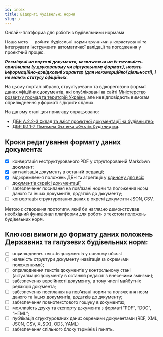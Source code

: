 ```yaml
---
id: index
title: Відкриті будівельні норми
slug: /
---
```


Онлайн-платформа для роботи з будівельними нормами

Наша мета — робити будівельні норми зручними у користуванні та інтегрувати інструменти автоматичної валідації та погодження у проектний процес.

**_Розміщені на порталі документи, незважаючи на їх тотожність оригіналам (у друкованому чи віртуальному форматі), носять інформаційно-довідковий характер (для некомерційної діяльності), і не мають статусу офіційних._**

На цьому порталі зібрано, структурувано та відкореговано формат даних офіційних документів, які опубліковані на сайті [Міністерство розвитку громад та територій України](https://www.minregion.gov.ua/napryamki-diyalnosti/building/tech-reg/normuvannia/derzhavni-ta-galuzevi-budivelni-normi/), але не відповідають вимогам оприлюднення у форматі відкритих даних.

На даному етапі для прикладу опрацьовано:
- [ДБН A.2.2-3 Склад та зміст проектної документації на будівництво](../docs/dbn-a-2-2-3/doc/index);
- [ДБН В.1.1-7 Пожежна безпека об’єктів будівництва](../docs/dbn-v-1-1-7/doc/index).

## Кроки редагування формату даних документа:
- [x] конвертація неструктурованого PDF у структорований Markdown документ;
- [x] актуалізація документу в останній редакції;
- [x] відокремлення положень ДБН та агрегація у [єдиному для всіх документів сервісі документації](https://github.com/opncds/open-codes);
- [ ] забезпечення посилання на пов'язані норми та положення норм даного та інших документів, додатків до документу;
- [ ] конвертація структурованих даних в окремі документи JSON, CSV.

Метою є створення прототипу, який би наглядно демонстрував необхідний функціонал платформи для роботи з текстом положень будівельних норм.

## Ключові вимоги до формату даних положень Державних та галузевих будівельних норм:
- [ ] оприлюднення текстів документів у повному обсязі;
- [ ] наявність структури документу (навігація за окремими положеннями);
- [ ] оприлюднення текстів документів у контрольному стані (актуалізація документу в останній редакції з внесеними змінами);
- [ ] забезпечення версійності документу, в тому числі майбутніх редакцій документа;
- [ ] забезпечення посилання на пов'язані норми та положення норм даного та інших документів, додатків до документу;
- [ ] забезпечення повнотекстового пошуку в документах;
- [ ] можливість друку та експорту документа в форматі “PDF”, “DOC”, “HTML”;
- [ ] публікація структурованих даних окремими документами (RDF, XML, JSON, CSV, XLS(X), ODS, YAML)
- [ ] забезпечення спільного блоку термінів і понять.

